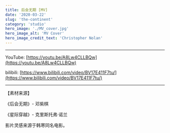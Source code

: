 ```yaml
---
title: 后会无期 [MV]
date: '2020-03-22'
slug: 'the-continent'
category: 'studio'
hero_image: './MV_cover.jpg'
hero_image_alt: 'MV Cover'
hero_image_credit_text: 'Christopher Nolan'
---
```


---

YouTube: [https://youtu.be/A8Lw4CLLBQw](https://youtu.be/A8Lw4CLLBQw)

bilibili: [https://www.bilibili.com/video/BV17E411F7tu/](https://www.bilibili.com/video/BV17E411F7tu/)

---

【素材来源】

《后会无期》- 邓紫棋

《星际穿越》- 克里斯托弗·诺兰

影片灵感来源于韩寒同名电影。